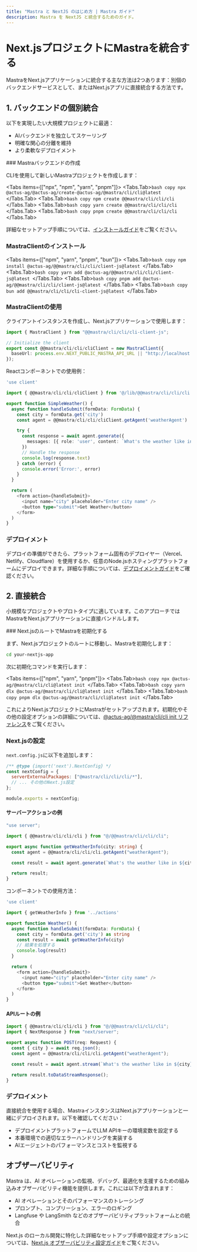 ```yaml
---
title: "Mastra と NextJS のはじめ方 | Mastra ガイド"
description: Mastra を NextJS と統合するためのガイド。
---
```



# Next.jsプロジェクトにMastraを統合する

MastraをNext.jsアプリケーションに統合する主な方法は2つあります：別個のバックエンドサービスとして、またはNext.jsアプリに直接統合する方法です。

## 1. バックエンドの個別統合

以下を実現したい大規模プロジェクトに最適：

- AIバックエンドを独立してスケーリング
- 明確な関心の分離を維持
- より柔軟なデプロイメント

<Steps>
### Mastraバックエンドの作成

CLIを使用して新しいMastraプロジェクトを作成します：

<Tabs items={["npx", "npm", "yarn", "pnpm"]}>
  <Tabs.Tab>```bash copy npx @actus-ag/@actus-ag/create-@actus-ag/@mastra/cli/cli@latest ```</Tabs.Tab>
  <Tabs.Tab>```bash copy npm create @@mastra/cli/cli/cli ```</Tabs.Tab>
  <Tabs.Tab>```bash copy yarn create @@mastra/cli/cli/cli ```</Tabs.Tab>
  <Tabs.Tab>```bash copy pnpm create @@mastra/cli/cli/cli ```</Tabs.Tab>
</Tabs>

詳細なセットアップ手順については、[インストールガイド](/docs/getting-started/installation)をご覧ください。

### MastraClientのインストール

<Tabs items={["npm", "yarn", "pnpm", "bun"]}>
  <Tabs.Tab>```bash copy npm install @actus-ag/@@mastra/cli/cli/client-js@latest ```</Tabs.Tab>
  <Tabs.Tab>```bash copy yarn add @actus-ag/@@mastra/cli/cli/client-js@latest ```</Tabs.Tab>
  <Tabs.Tab>```bash copy pnpm add @actus-ag/@@mastra/cli/cli/client-js@latest ```</Tabs.Tab>
  <Tabs.Tab>```bash copy bun add @@mastra/cli/cli/cli-client-js@latest ```</Tabs.Tab>
</Tabs>

### MastraClientの使用

クライアントインスタンスを作成し、Next.jsアプリケーションで使用します：

```typescript filename="lib/@@mastra/cli/cli/cli.ts" copy
import { MastraClient } from "@@mastra/cli/cli/cli-client-js";

// Initialize the client
export const @@mastra/cli/cli/cliClient = new MastraClient({
  baseUrl: process.env.NEXT_PUBLIC_MASTRA_API_URL || "http://localhost:4111",
});
```

Reactコンポーネントでの使用例：

```typescript filename="app/components/SimpleWeather.tsx" copy
'use client'

import { @@mastra/cli/cli/cliClient } from '@/lib/@@mastra/cli/cli/cli'

export function SimpleWeather() {
  async function handleSubmit(formData: FormData) {
    const city = formData.get('city')
    const agent = @@mastra/cli/cli/cliClient.getAgent('weatherAgent')

    try {
      const response = await agent.generate({
        messages: [{ role: 'user', content: `What's the weather like in ${city}?` }],
      })
      // Handle the response
      console.log(response.text)
    } catch (error) {
      console.error('Error:', error)
    }
  }

  return (
    <form action={handleSubmit}>
      <input name="city" placeholder="Enter city name" />
      <button type="submit">Get Weather</button>
    </form>
  )
}
```

### デプロイメント

デプロイの準備ができたら、プラットフォーム固有のデプロイヤー（Vercel、Netlify、Cloudflare）を使用するか、任意のNode.jsホスティングプラットフォームにデプロイできます。詳細な手順については、[デプロイメントガイド](/docs/deployment/deployment)をご確認ください。

</Steps>

## 2. 直接統合

小規模なプロジェクトやプロトタイプに適しています。このアプローチではMastraをNext.jsアプリケーションに直接バンドルします。

<Steps>
### Next.jsのルートでMastraを初期化する

まず、Next.jsプロジェクトのルートに移動し、Mastraを初期化します：

```bash copy
cd your-nextjs-app
```

次に初期化コマンドを実行します：

<Tabs items={["npm", "yarn", "pnpm"]}>
  <Tabs.Tab>```bash copy npx @actus-ag/@mastra/cli/cli@latest init ```</Tabs.Tab>
  <Tabs.Tab>```bash copy yarn dlx @actus-ag/@mastra/cli/cli@latest init ```</Tabs.Tab>
  <Tabs.Tab>```bash copy pnpm dlx @actus-ag/@mastra/cli/cli@latest init ```</Tabs.Tab>
</Tabs>

これによりNext.jsプロジェクトにMastraがセットアップされます。初期化やその他の設定オプションの詳細については、[@actus-ag/@mastra/cli/cli init リファレンス](/reference/cli/init)をご覧ください。

### Next.jsの設定

`next.config.js`に以下を追加します：

```js filename="next.config.js" copy
/** @type {import('next').NextConfig} */
const nextConfig = {
  serverExternalPackages: ["@mastra/cli/cli/cli/*"],
  // ... その他のNext.js設定
};

module.exports = nextConfig;
```

#### サーバーアクションの例

```typescript filename="app/actions.ts" copy
"use server";

import { @@mastra/cli/cli/cli } from "@/@@mastra/cli/cli/cli";

export async function getWeatherInfo(city: string) {
  const agent = @@mastra/cli/cli/cli.getAgent("weatherAgent");

  const result = await agent.generate(`What's the weather like in ${city}?`);

  return result;
}
```

コンポーネントでの使用方法：

```typescript filename="app/components/Weather.tsx" copy
'use client'

import { getWeatherInfo } from '../actions'

export function Weather() {
  async function handleSubmit(formData: FormData) {
    const city = formData.get('city') as string
    const result = await getWeatherInfo(city)
    // 結果を処理する
    console.log(result)
  }

  return (
    <form action={handleSubmit}>
      <input name="city" placeholder="Enter city name" />
      <button type="submit">Get Weather</button>
    </form>
  )
}
```

#### APIルートの例

```typescript filename="app/api/chat/route.ts" copy
import { @@mastra/cli/cli/cli } from "@/@@mastra/cli/cli/cli";
import { NextResponse } from "next/server";

export async function POST(req: Request) {
  const { city } = await req.json();
  const agent = @@mastra/cli/cli/cli.getAgent("weatherAgent");

  const result = await agent.stream(`What's the weather like in ${city}?`);

  return result.toDataStreamResponse();
}
```

### デプロイメント

直接統合を使用する場合、MastraインスタンスはNext.jsアプリケーションと一緒にデプロイされます。以下を確認してください：

- デプロイメントプラットフォームでLLM APIキーの環境変数を設定する
- 本番環境での適切なエラーハンドリングを実装する
- AIエージェントのパフォーマンスとコストを監視する

</Steps>

## オブザーバビリティ

Mastra は、AI オペレーションの監視、デバッグ、最適化を支援するための組み込みオブザーバビリティ機能を提供します。これには以下が含まれます：

- AI オペレーションとそのパフォーマンスのトレーシング
- プロンプト、コンプリーション、エラーのロギング
- Langfuse や LangSmith などのオブザーバビリティプラットフォームとの統合

Next.js のローカル開発に特化した詳細なセットアップ手順や設定オプションについては、[Next.js オブザーバビリティ設定ガイド](/docs/observability/nextjs-tracing)をご覧ください。
